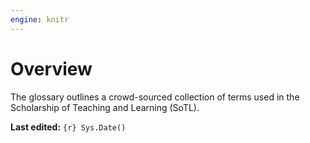 ```yaml
---
engine: knitr
---
```


# Overview {.unnumbered}

The glossary outlines a crowd-sourced collection of terms used in the Scholarship of Teaching and Learning (SoTL).

**Last edited:** `{r} Sys.Date()`

